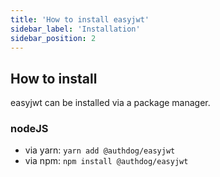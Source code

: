```yaml
---
title: 'How to install easyjwt'
sidebar_label: 'Installation'
sidebar_position: 2
---
```


## How to install

easyjwt can be installed via a package manager.

### nodeJS

- via yarn: `yarn add @authdog/easyjwt`
- via npm: `npm install @authdog/easyjwt`